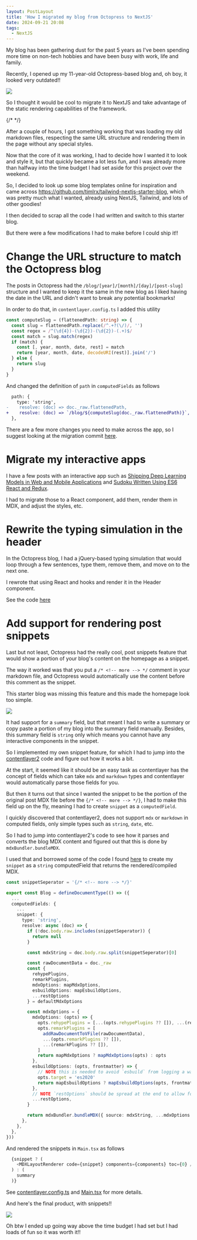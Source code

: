 ```yaml
---
layout: PostLayout
title: 'How I migrated my blog from Octopress to NextJS'
date: 2024-09-21 20:08
tags:
  - NextJS
---
```


My blog has been gathering dust for the past 5 years as I've been spending more time on non-tech hobbies and have been busy with work, life and family.

Recently, I opened up my 11-year-old Octopress-based blog and, oh boy, it looked very outdated!!

![](/static/images/blog_migration_octopress.png)

So I thought it would be cool to migrate it to NextJS and take advantage of the static rendering capabilities of the framework.

{/* <!-- more --> */}

After a couple of hours, I got something working that was loading my old markdown files, respecting the same URL structure and rendering them in the page without any special styles.

Now that the core of it was working, I had to decide how I wanted it to look and style it, but that quickly became a lot less fun, and I was already more than halfway into the time budget I had set aside for this project over the weekend.

So, I decided to look up some blog templates online for inspiration and came across https://github.com/timlrx/tailwind-nextjs-starter-blog, which was pretty much what I wanted, already using NextJS, Tailwind, and lots of other goodies!

I then decided to scrap all the code I had written and switch to this starter blog.

But there were a few modifications I had to make before I could ship it!!

# Change the URL structure to match the Octopress blog

The posts in Octopress had the `/blog/[year]/[month]/[day]/[post-slug]` structure and I wanted to keep it the same in the new blog as I liked having the date in the URL and didn't want to break any potential bookmarks!

In order to do that, in `contentlayer.config.ts` I added this utility

```ts
const computeSlug = (flattenedPath: string) => {
  const slug = flattenedPath.replace(/^.+?(\/)/, '')
  const regex = /^(\d{4})-(\d{2})-(\d{2})-(.+)$/
  const match = slug.match(regex)
  if (match) {
    const [, year, month, date, rest] = match
    return [year, month, date, decodeURI(rest)].join('/')
  } else {
    return slug
  }
}
```

And changed the definition of `path` in `computedFields` as follows

```diff
  path: {
    type: 'string',
-    resolve: (doc) => doc._raw.flattenedPath,
+    resolve: (doc) => `/blog/${computeSlug(doc._raw.flattenedPath)}`,
  },
```

There are a few more changes you need to make across the app, so I suggest looking at the migration commit [here](https://github.com/DanialK/danialk.github.com/commit/bcb412e9ee031d8e13a3ff3a61bd06f7f24f38c8#diff-82564f14f478f0fb2cfdd630090a4d534c6dc2faf5f3de7e10524434d4cbed45R76-R87).

# Migrate my interactive apps

I have a few posts with an interactive app such as [Shipping Deep Learning Models in Web and Mobile Applications](/blog/2018/06/23/shipping-deep-learning-models-in-web-and-mobile-applications/) and [Sudoku Written Using ES6 React and Redux](/blog/2016/01/15/sudoku-written-using-es6-react-redux/).

I had to migrate those to a React component, add them, render them in MDX, and adjust the styles, etc.

# Rewrite the typing simulation in the header

In the Octopress blog, I had a jQuery-based typing simulation that would loop through a few sentences, type them, remove them, and move on to the next one.

I rewrote that using React and hooks and render it in the Header component.

See the code [here](https://github.com/DanialK/danialk.github.com/blob/bcb412e9ee031d8e13a3ff3a61bd06f7f24f38c8/components/Header.tsx)

# Add support for rendering post snippets

Last but not least, Octopress had the really cool, post snippets feature that would show a portion of your blog's content on the homepage as a snippet.

The way it worked was that you put a `/* <!-- more --> */` comment in your markdown file, and Octopress would automatically use the content before this comment as the snippet.

This starter blog was missing this feature and this made the homepage look too simple.

![](/static/images/blog_migration_nextjs_without_snippets.png)

It had support for a `summary` field, but that meant I had to write a summary or copy paste a portion of my blog into the summary field manually. Besides, this summary field is `string` only which means you cannot have any interactive components in the snippet.

So I implemented my own snippet feature, for which I had to jump into the [contentlayer2](https://www.npmjs.com/package/contentlayer2) code and figure out how it works a bit.

At the start, it seemed like it should be an easy task as contentlayer has the concept of fields which can take `mdx` and `markdown` types and contentlayer would automatically parse those fields for you.

But then it turns out that since I wanted the snippet to be the portion of the original post MDX file before the `{/* <!-- more --> */}`, I had to make this field up on the fly, meaning I had to create `snippet` as a `computedField`.

I quickly discovered that contentlayer2, does not support `mdx` or `markdown` in computed fields, only simple types such as `string`, `date`, etc.

So I had to jump into contentlayer2's code to see how it parses and converts the blog MDX content and figured out that this is done by `mdxBundler.bundleMDX`.

I used that and borrowed some of the code I found [here](https://github.com/timlrx/contentlayer2/blob/892361671492f56302d6b63c166ce4f99c60d1dd/packages/%40contentlayer/core/src/markdown/mdx.ts#L12-L84) to create my `snippet` as a `string` computedField that returns the rendered/compiled MDX.

```ts
const snippetSeperator = '{/* <!-- more --> */}'

export const Blog = defineDocumentType(() => ({
  ...
  computedFields: {
    ...
    snippet: {
      type: 'string',
      resolve: async (doc) => {
        if (!doc.body.raw.includes(snippetSeperator)) {
          return null
        }

        const mdxString = doc.body.raw.split(snippetSeperator)[0]

        const rawDocumentData = doc._raw
        const {
          rehypePlugins,
          remarkPlugins,
          mdxOptions: mapMdxOptions,
          esbuildOptions: mapEsbuildOptions,
          ...restOptions
        } = defaultMdxOptions

        const mdxOptions = {
          mdxOptions: (opts) => {
            opts.rehypePlugins = [...(opts.rehypePlugins ?? []), ...(rehypePlugins ?? [])]
            opts.remarkPlugins = [
              addRawDocumentToVFile(rawDocumentData),
              ...(opts.remarkPlugins ?? []),
              ...(remarkPlugins ?? []),
            ]
            return mapMdxOptions ? mapMdxOptions(opts) : opts
          },
          esbuildOptions: (opts, frontmatter) => {
            // NOTE this is needed to avoid `esbuild` from logging a warning regarding the `tsconfig.json` target option not being used
            opts.target = 'es2020'
            return mapEsbuildOptions ? mapEsbuildOptions(opts, frontmatter) : opts
          },
          // NOTE `restOptions` should be spread at the end to allow for user overrides
          ...restOptions,
        }

        return mdxBundler.bundleMDX({ source: mdxString, ...mdxOptions }).then((res) => res.code)
      },
    },
  },
}))
```

And rendered the snippets in `Main.tsx` as follows

```ts
  {snippet ? (
    <MDXLayoutRenderer code={snippet} components={components} toc={0} />
  ) : (
    summary
  )}
```

See [contentlayer.config.ts](https://github.com/DanialK/danialk.github.com/blob/bcb412e9ee031d8e13a3ff3a61bd06f7f24f38c8/contentlayer.config.ts#L179-L220) and [Main.tsx](https://github.com/DanialK/danialk.github.com/blob/bcb412e9ee031d8e13a3ff3a61bd06f7f24f38c8/app/Main.tsx#L49-L54) for more details.

And here's the final product, with snippets!!

![](/static/images/blog_migration_nextjs.png)

Oh btw I ended up going way above the time budget I had set but I had loads of fun so it was worth it!!
